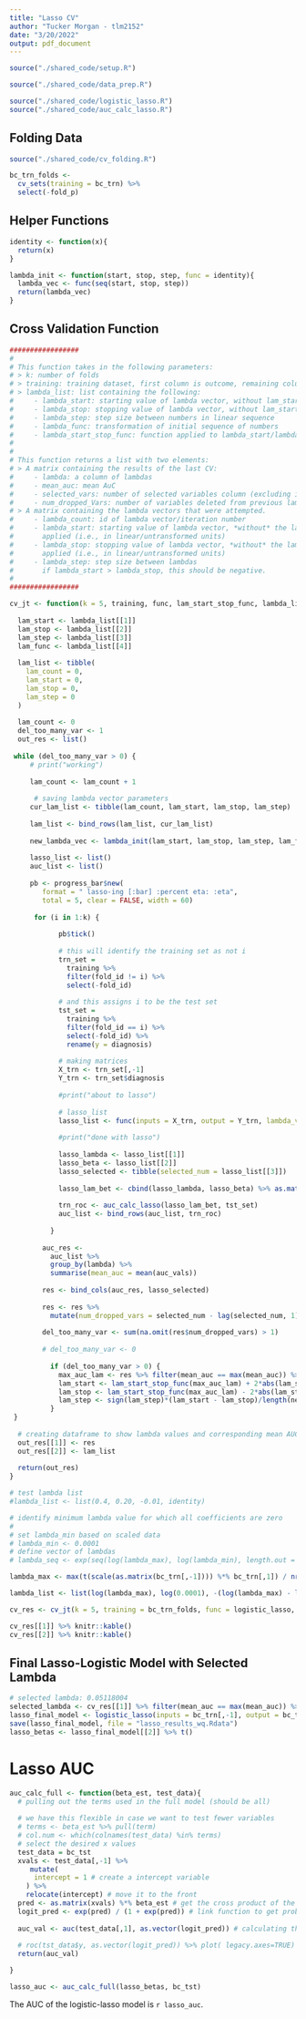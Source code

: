 ```yaml
---
title: "Lasso CV"
author: "Tucker Morgan - tlm2152"
date: "3/20/2022"
output: pdf_document
---
```


```r
source("./shared_code/setup.R")
```

```r
source("./shared_code/data_prep.R")
```

```r
source("./shared_code/logistic_lasso.R")
source("./shared_code/auc_calc_lasso.R")
```

## Folding Data

```r
source("./shared_code/cv_folding.R")

bc_trn_folds <- 
  cv_sets(training = bc_trn) %>% 
  select(-fold_p)
```

## Helper Functions

```r

identity <- function(x){
  return(x)
}

lambda_init <- function(start, stop, step, func = identity){
  lambda_vec <- func(seq(start, stop, step))
  return(lambda_vec)
}
```

## Cross Validation Function

```r

#################
#
# This function takes in the following parameters:
# > k: number of folds
# > training: training dataset, first column is outcome, remaining columns are predictors.
# > lambda_list: list containing the following:
#     - lambda_start: starting value of lambda vector, without lam_start_stop_func applied
#     - lambda_stop: stopping value of lambda vector, without lam_start_stop_func applied
#     - lambda_step: step size between numbers in linear sequence
#     - lambda_func: transformation of initial sequence of numbers
#     - lambda_start_stop_func: function applied to lambda_start/lambda_stop
#
#
# This function returns a list with two elements:
# > A matrix containing the results of the last CV:
#     - lambda: a column of lambdas
#     - mean_auc: mean AuC
#     - selected_vars: number of selected variables column (excluding intercept)
#     - num_dropped_Vars: number of variables deleted from previous lambda
# > A matrix containing the lambda vectors that were attempted.
#     - lambda_count: id of lambda vector/iteration number
#     - lambda_start: starting value of lambda vector, *without* the lam_start_stop_func
#       applied (i.e., in linear/untransformed units)
#     - lambda_stop: stopping value of lambda vector, *without* the lam_start_stop_func 
#       applied (i.e., in linear/untransformed units)
#     - lambda_step: step size between lambdas
#       if lambda_start > lambda_stop, this should be negative.
#
#################

cv_jt <- function(k = 5, training, func, lam_start_stop_func, lambda_list){
  
  lam_start <- lambda_list[[1]]
  lam_stop <- lambda_list[[2]]
  lam_step <- lambda_list[[3]]
  lam_func <- lambda_list[[4]]
  
  lam_list <- tibble(
    lam_count = 0,
    lam_start = 0,
    lam_stop = 0,
    lam_step = 0
  )
  
  lam_count <- 0
  del_too_many_var <- 1
  out_res <- list()
 
 while (del_too_many_var > 0) {
     # print("working")
      
     lam_count <- lam_count + 1
     
      # saving lambda vector parameters
     cur_lam_list <- tibble(lam_count, lam_start, lam_stop, lam_step)
     
     lam_list <- bind_rows(lam_list, cur_lam_list) 
     
     new_lambda_vec <- lambda_init(lam_start, lam_stop, lam_step, lam_func)
     
     lasso_list <- list()
     auc_list <- list()
    
     pb <- progress_bar$new(
        format = " lasso-ing [:bar] :percent eta: :eta",
        total = 5, clear = FALSE, width = 60)
     
      for (i in 1:k) {
     
            pb$tick()
            
            # this will identify the training set as not i
            trn_set = 
              training %>% 
              filter(fold_id != i) %>% 
              select(-fold_id)
            
            # and this assigns i to be the test set
            tst_set =
              training %>% 
              filter(fold_id == i) %>% 
              select(-fold_id) %>%
              rename(y = diagnosis)
            
            # making matrices
            X_trn <- trn_set[,-1]
            Y_trn <- trn_set$diagnosis
            
            #print("about to lasso")
            
            # lasso_list    
            lasso_list <- func(inputs = X_trn, output = Y_trn, lambda_vec = new_lambda_vec)
            
            #print("done with lasso")
            
            lasso_lambda <- lasso_list[[1]]
            lasso_beta <- lasso_list[[2]]
            lasso_selected <- tibble(selected_num = lasso_list[[3]])
            
            lasso_lam_bet <- cbind(lasso_lambda, lasso_beta) %>% as.matrix()
          
            trn_roc <- auc_calc_lasso(lasso_lam_bet, tst_set)
            auc_list <- bind_rows(auc_list, trn_roc)
        
          }
          
        auc_res <- 
          auc_list %>% 
          group_by(lambda) %>%
          summarise(mean_auc = mean(auc_vals))
         
        res <- bind_cols(auc_res, lasso_selected)
        
        res <- res %>% 
          mutate(num_dropped_vars = selected_num - lag(selected_num, 1))
        
        del_too_many_var <- sum(na.omit(res$num_dropped_vars) > 1)
        
        # del_too_many_var <- 0
        
          if (del_too_many_var > 0) {
            max_auc_lam <- res %>% filter(mean_auc == max(mean_auc)) %>% pull(lambda) %>% mean()
            lam_start <- lam_start_stop_func(max_auc_lam) + 2*abs(lam_step)
            lam_stop <- lam_start_stop_func(max_auc_lam) - 2*abs(lam_step)
            lam_step <- sign(lam_step)*(lam_start - lam_stop)/length(new_lambda_vec)
          }  
 }
  
  # creating dataframe to show lambda values and corresponding mean AUC
  out_res[[1]] <- res
  out_res[[2]] <- lam_list
 
  return(out_res)
}

# test lambda list
#lambda_list <- list(0.4, 0.20, -0.01, identity)

# identify minimum lambda value for which all coefficients are zero
# 
# set lambda_min based on scaled data
# lambda_min <- 0.0001
# define vector of lambdas
# lambda_seq <- exp(seq(log(lambda_max), log(lambda_min), length.out = 100))

lambda_max <- max(t(scale(as.matrix(bc_trn[,-1]))) %*% bc_trn[,1]) / nrow(bc_trn[,-1])

lambda_list <- list(log(lambda_max), log(0.0001), -(log(lambda_max) - log(0.0001))/100, exp)

cv_res <- cv_jt(k = 5, training = bc_trn_folds, func = logistic_lasso, lam_start_stop_func = log, lambda_list = lambda_list)

cv_res[[1]] %>% knitr::kable()
cv_res[[2]] %>% knitr::kable()
```

## Final Lasso-Logistic Model with Selected Lambda

```r
# selected lambda: 0.05118004
selected_lambda <- cv_res[[1]] %>% filter(mean_auc == max(mean_auc)) %>% pull(lambda)
lasso_final_model <- logistic_lasso(inputs = bc_trn[,-1], output = bc_trn[,1], lambda_vec = selected_lambda)
save(lasso_final_model, file = "lasso_results_wq.Rdata")
lasso_betas <- lasso_final_model[[2]] %>% t()
```

# Lasso AUC

```r
auc_calc_full <- function(beta_est, test_data){
  # pulling out the terms used in the full model (should be all)
  
  # we have this flexible in case we want to test fewer variables 
  # terms <- beta_est %>% pull(term) 
  # col.num <- which(colnames(test_data) %in% terms)
  # select the desired x values 
  test_data = bc_tst
  xvals <- test_data[,-1] %>% 
     mutate(
      intercept = 1 # create a intercept variable 
    ) %>%
    relocate(intercept) # move it to the front 
  pred <- as.matrix(xvals) %*% beta_est # get the cross product of the linear model
  logit_pred <- exp(pred) / (1 + exp(pred)) # link function to get probabilities
  
  auc_val <- auc(test_data[,1], as.vector(logit_pred)) # calculating the AUC
  
  # roc(tst_data$y, as.vector(logit_pred)) %>% plot( legacy.axes=TRUE) # graphs AUC
  return(auc_val)

}

lasso_auc <- auc_calc_full(lasso_betas, bc_tst)
```

The AUC of the logistic-lasso model is `r lasso_auc`.

